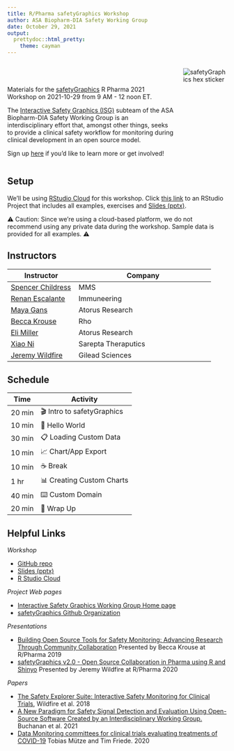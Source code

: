```yaml
---
title: R/Pharma safetyGraphics Workshop
author: ASA Biopharm-DIA Safety Working Group
date: October 29, 2021
output:
  prettydoc::html_pretty:
    theme: cayman
---
```



<div class="description-container">
  <div class="description-left">
  Materials for the <a href="https://safetygraphics.github.io/">safetyGraphics</a> R Pharma 2021 Workshop on 2021-10-29 from 9 AM - 12 noon ET.
  
  The [Interactive Safety Graphics (ISG)](https://safetygraphics.github.io/) subteam of the ASA Biopharm-DIA Safety Working Group is an interdisciplinary effort that, amongst other things, seeks to provide a clinical safety workflow for monitoring during clinical development in an open source model. 
  
Sign up [here](https://docs.google.com/forms/d/e/1FAIpQLSd4wkSfaajuj3iaVHirqj8L05S3yH7GVGwopufWRMmjif4IDg/viewform?usp=sf_link) if you'd like to learn more or get involved! 

</div>
  <img class="description-right" src="safetyGraphicsHex.png" alt="safetyGraphics hex sticker"/>
</div>

## Setup

We'll be using [RStudio Cloud](https://rstudio.cloud/) for this workshop. Click [this link](https://rstudio.cloud/spaces/179933/project/3011333) to an RStudio Project that includes all examples, exercises and [Slides (pptx)](https://github.com/SafetyGraphics/RPharma2021-Workshop/blob/main/slides/SafetyGraphicsWorkshop.pptx?raw=true). 

⚠️ Caution: Since we're using a cloud-based platform, we do not recommend using any private data during the workshop. Sample data is provided for all examples. ⚠️

## Instructors

| Instructor | Company |
| --- | ------ |
| [Spencer Childress](https://www.linkedin.com/in/spencer-childress-7a444b16/) | MMS |
| [Renan Escalante](https://www.linkedin.com/in/renanescalante/) | Immuneering |
| [Maya Gans](https://www.linkedin.com/in/mayagans/) | Atorus Research |
| [Becca Krouse](https://www.linkedin.com/in/rebecca-krouse-b6ba8820/) | Rho |
| [Eli Miller](https://www.linkedin.com/in/eli-miller-90532a87/) | Atorus Research |
| [Xiao Ni](https://www.linkedin.com/in/xiao-ni-547141b/) | Sarepta Theraputics |
| [Jeremy Wildfire](https://www.linkedin.com/in/jeremy-wildfire/) | Gilead Sciences |


## Schedule 

| Time | Activity |
| ---- | -------- |
| 20 min | 🎬 Intro to safetyGraphics |
| 10 min | 📓 Hello World |
| 30 min | 📋 Loading Custom Data |
| 10 min | 📈 Chart/App Export |
| 10 min | ☕ Break |
| 1 hr | 📊 Creating Custom Charts |
| 40 min | ⌨️ Custom Domain |
| 20 min | 🎀 Wrap Up | 


## Helpful Links

*Workshop*

- [GitHub repo](https://github.com/SafetyGraphics/RPharma2021-Workshop/)
- [Slides (pptx)](https://github.com/SafetyGraphics/RPharma2021-Workshop/blob/main/slides/SafetyGraphicsWorkshop.pptx?raw=true)
- [R Studio Cloud](https://rstudio.cloud/spaces/179933/project/3011333)

*Project Web pages*

- [Interactive Safety Graphics Working Group Home page](https://safetygraphics.github.io/)
- [safetyGraphics Github Organization](https://github.com/SafetyGraphics/)

*Presentations*

- [Building Open Source Tools for Safety Monitoring: Advancing Research Through Community Collaboration](https://rinpharma.com/publication/rinpharma_105/) Presented by Becca Krouse at R/Pharma 2019 
- [safetyGraphics v2.0 - Open Source Collaboration in Pharma using R and Shinyo](https://www.youtube.com/watch?v=2Ykw1jwSw5M) Presented by Jeremy Wildfire at R/Pharma 2020 

*Papers*

- [The Safety Explorer Suite: Interactive Safety Monitoring for Clinical Trials](https://journals.sagepub.com/doi/abs/10.1177/2168479018754846), Wildfire et al. 2018
- [A New Paradigm for Safety Signal Detection and Evaluation Using Open-Source Software Created by an Interdisciplinary Working Group.](https://link.springer.com/content/pdf/10.1007/s43441-021-00319-3.pdf) Buchanan et al. 2021
- [Data Monitoring committees for clinical trials evaluating treatments of COVID-19](https://www.contemporaryclinicaltrials.com/article/S1551-7144(20)30232-9/fulltext) Tobias Mütze and Tim Friede. 2020 



<style>
  .description-container {
    display: grid;
    grid-template-columns: 3fr 0.5fr;
    width: 100%;
    grid-gap: 20px;
  }
  
  .description-left {
    padding-top: 40px;
  }
  
  .page-header {
    text-align: center;
    background-color: #EC5D57;
    background-image: none;
    padding: 1.5rem 2rem;
  }
  
  .main-content h1,
  .main-content h2,
  .main-content h3,
  .main-content h4 {
    color: #EC5D57;
  }
  
  .main-content table th {
    font-weight: 700;
    background-color: #EC5D57;
   }
   
  .main-content h2 {
    text-transform: uppercase;
    font-size: 2em;
    padding-top: 20px;
  }
</style>
